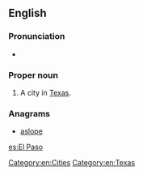 ==English==
{{wikipedia}}

===Pronunciation===
* {{IPA|/ɛlˈpæsoʊ/}}

===Proper noun===
{{en-proper noun}}

# A city in [[Texas]].

===Anagrams===
* [[aslope#English|aslope]]

[[Category:en:Cities]]
[[Category:en:Texas]]

[[es:El Paso]]